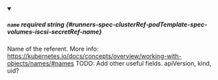 
<details className="config-field" data-expandable="false" open>
<summary>

##### `name` <span className="config-field-required" data-required="false">required</span> <span className="config-field-type">string</span> <span className="config-field-default"></span> <span className="config-field-enum"></span> {#runners-spec-clusterRef-podTemplate-spec-volumes-iscsi-secretRef-name}

Name of the referent.
More info: https://kubernetes.io/docs/concepts/overview/working-with-objects/names/#names
TODO: Add other useful fields. apiVersion, kind, uid?

</summary>



</details>
